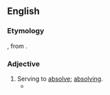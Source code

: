 ==English==

===Etymology===
{{etyl|la}} {{term|absolutorius|absolūtōrius|lang=la}}, from {{term|absolvo|absolvō|absolve|lang=la}}.

===Adjective===
{{en-adj}}

# Serving to [[absolve]]; [[absolving]].
#* {{quote-book
|year=1997
|author=Dan P. McAdams
|title=[http://books.google.com/books?id=2d0v6Y6JoxAC&pg=PA107&dq=absolutory&sig=ACfU3U3qtUiZR2suqDIQwVJEsVJJAxKPSA The Stories We Live by: Personal Myths and the Making of the Self]
|page=107
|passage=Finally, in the self-'''absolutory''' strategy, a negative past is seen to have produced a negative present.}}